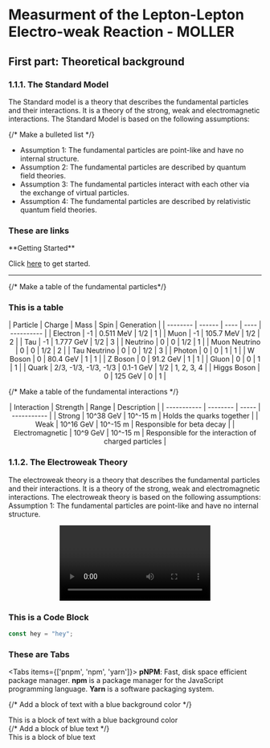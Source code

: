 
# Measurment of the Lepton-Lepton Electro-weak Reaction - MOLLER 

## First part: Theoretical background

### 1.1.1. The Standard Model
The Standard model is a theory that describes the fundamental particles and their interactions. It is a theory of the strong, weak and electromagnetic interactions. The Standard Model is based on the following assumptions:

{/* Make a bulleted list */}
* Assumption 1: The fundamental particles are point-like and have no internal structure.
* Assumption 2: The fundamental particles are described by quantum field theories.
* Assumption 3: The fundamental particles interact with each other via the exchange of virtual particles.
* Assumption 4: The fundamental particles are described by relativistic quantum field theories.

### These are links
<Link href="/docs/next/getting-started">**Getting Started**</Link>

Click [here](/docs/next/getting-started) to get started.

---

{/* Make a table of the fundamental particles*/}
### This is a table
<div align = "center">
| Particle | Charge | Mass | Spin | Generation |
| -------- | ------ | ---- | ---- | ---------- |
| Electron | -1 | 0.511 MeV | 1/2 | 1 |
| Muon | -1 | 105.7 MeV | 1/2 | 2 |
| Tau | -1 | 1.777 GeV | 1/2 | 3 |
| Neutrino | 0 | 0 | 1/2 | 1 |
| Muon Neutrino | 0 | 0 | 1/2 | 2 |
| Tau Neutrino | 0 | 0 | 1/2 | 3 |
| Photon | 0 | 0 | 1 | 1 |
| W Boson | 0 | 80.4 GeV | 1 | 1 |
| Z Boson | 0 | 91.2 GeV | 1 | 1 |
| Gluon | 0 | 0 | 1 | 1 |
| Quark | 2/3, -1/3, -1/3, -1/3 | 0.1-1 GeV | 1/2 | 1, 2, 3, 4 |
| Higgs Boson | 0 | 125 GeV | 0 | 1 |
</div>

{/* Make a table of the fundamental interactions */}
<div align = "center">
| Interaction | Strength | Range | Description |
| ----------- | -------- | ----- | ----------- |
| Strong | 10^38 GeV | 10^-15 m | Holds the quarks together |
| Weak | 10^16 GeV | 10^-15 m | Responsible for beta decay |
| Electromagnetic | 10^9 GeV | 10^-15 m | Responsible for the interaction of charged particles |
</div>



### 1.1.2. The Electroweak Theory
The electroweak theory is a theory that describes the fundamental particles and their interactions. It is a theory of the strong, weak and electromagnetic interactions. The electroweak theory is based on the following assumptions:
Assumption 1: The fundamental particles are point-like and have no internal structure.<br />

<div align = "center">
  <Video video={{src: '/videos/lights_go.mp4', title: 'This is a Video'}}/>
</div>

### This is a Code Block
```js filename="What haha" {3} copy
const hey = "hey";
```
 ### These are Tabs
<Tabs items={['pnpm', 'npm', 'yarn']}>
  <Tab>
    **pNPM**: Fast, disk space efficient package manager.
  </Tab>
  <Tab>
    **npm** is a package manager for the JavaScript programming language.
  </Tab>
  <Tab>
    **Yarn** is a software packaging system.
  </Tab>
</Tabs>

{/* Add a block of text with a blue background color */}
<div style={{backgroundColor: 'blue', color: 'white', padding: '1rem'}}>
  This is a block of text with a blue background color
</div>
{/* Add a block of blue text */}
<div style={{color: 'blue'}}>
  This is a block of blue text
</div>